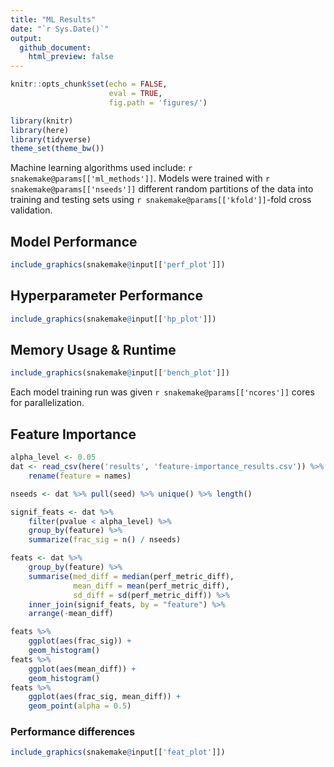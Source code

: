 ```yaml
---
title: "ML Results"
date: "`r Sys.Date()`"
output:
  github_document:
    html_preview: false
---
```


```r
knitr::opts_chunk$set(echo = FALSE,
                      eval = TRUE,
                      fig.path = 'figures/')
```

```r
library(knitr)
library(here)
library(tidyverse)
theme_set(theme_bw())
```

Machine learning algorithms used include: `r snakemake@params[['ml_methods']]`.
Models were trained with `r snakemake@params[['nseeds']]`
different random partitions of the data into training and testing sets using
`r snakemake@params[['kfold']]`-fold cross validation.

## Model Performance

```r
include_graphics(snakemake@input[['perf_plot']])
```

## Hyperparameter Performance

```r
include_graphics(snakemake@input[['hp_plot']])
```

## Memory Usage & Runtime

```r
include_graphics(snakemake@input[['bench_plot']])
```

Each model training run was given `r snakemake@params[['ncores']]` cores
for parallelization.

## Feature Importance

```r
alpha_level <- 0.05
dat <- read_csv(here('results', 'feature-importance_results.csv')) %>%
    rename(feature = names)

nseeds <- dat %>% pull(seed) %>% unique() %>% length()

signif_feats <- dat %>%
    filter(pvalue < alpha_level) %>%
    group_by(feature) %>%
    summarize(frac_sig = n() / nseeds)

feats <- dat %>%
    group_by(feature) %>%
    summarise(med_diff = median(perf_metric_diff),
              mean_diff = mean(perf_metric_diff),
              sd_diff = sd(perf_metric_diff)) %>%
    inner_join(signif_feats, by = "feature") %>%
    arrange(-mean_diff)
```

```r
feats %>%
    ggplot(aes(frac_sig)) +
    geom_histogram()
feats %>% 
    ggplot(aes(mean_diff)) +
    geom_histogram()
feats %>% 
    ggplot(aes(frac_sig, mean_diff)) +
    geom_point(alpha = 0.5)
```

### Performance differences

```r
include_graphics(snakemake@input[['feat_plot']])
```

